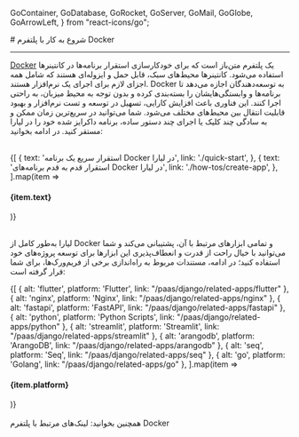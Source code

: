 
  GoContainer,
  GoDatabase,
  GoRocket,
  GoServer,
  GoMail,
  GoGlobe,
  GoArrowLeft,
} from "react-icons/go";


<Layout>
<Head>
<title>مستندات کار با پلتفرم Docker - لیارا</title>
</Head>
# شروع به کار با پلتفرم Docker
<hr className="mb-2" />

<a href="https://www.docker.com/" className="blue-link">Docker</a> یک پلتفرم متن‌باز است که برای خودکارسازی استقرار برنامه‌ها در کانتینرها استفاده می‌شود. کانتینرها محیط‌های سبک، قابل حمل و ایزوله‌ای هستند که شامل همه اجزای لازم برای اجرای یک نرم‌افزار هستند. Docker به توسعه‌دهندگان اجازه می‌دهد تا برنامه‌ها و وابستگی‌هایشان را بسته‌بندی کرده و بدون توجه به محیط میزبان، به راحتی اجرا کنند. این فناوری باعث افزایش کارایی، تسهیل در توسعه و تست نرم‌افزار و بهبود قابلیت انتقال بین محیط‌های مختلف می‌شود.
شما می‌توانید در سریع‌ترین زمان ممکن و به سادگی چند کلیک یا اجرای چند دستور ساده، برنامه داکرایز شده خود را در لیارا مستقر کنید. در ادامه بخوانید:

<br />

<div className="grid md:grid-cols-2 gap-4">
            {[
    {
      text: 'استقرار سریع یک برنامه Docker در لیارا',
      link: './quick-start',
    },
    {
      text: 'استقرار قدم به قدم برنامه‌های Docker در لیارا',
      link: './how-tos/create-app',
    },
  ].map(item =>
              <Link href={item.link}>
                <Card className="flex cursor-pointer w-full items-center justify-between">
                  <div className="flex items-center gap-3">
                    <h4>
                      {item.text}
                    </h4>
                  </div>
                  <GoArrowLeft className="ml-1" />
                </Card>
              </Link>
            )}
          </div>

<br />

لیارا به‌طور کامل از Docker و تمامی ابزارهای مرتبط با آن، پشتیبانی می‌کند و شما می‌توانید با خیال راحت از قدرت و انعطاف‌پذیری این ابزارها برای توسعه پروژه‌های خود استفاده کنید؛
در ادامه، مستندات مربوط به راه‌اندازی برخی از فریم‌ورک‌ها، برای شما قرار گرفته است:
<br />

<div className="grid md:grid-cols-4 gap-4">
            {[
    { alt: 'flutter', platform: 'Flutter', link: "/paas/django/related-apps/flutter" },
    { alt: 'nginx', platform: 'Nginx', link: "/paas/django/related-apps/nginx" },
    { alt: 'fastapi', platform: 'FastAPI', link: "/paas/django/related-apps/fastapi" },
    { alt: 'python', platform: 'Python Scripts', link: "/paas/django/related-apps/python" },
    { alt: 'streamlit', platform: 'Streamlit', link: "/paas/django/related-apps/streamlit" },
    { alt: 'arangodb', platform: 'ArangoDB', link: "/paas/django/related-apps/arangodb" },
    { alt: 'seq', platform: 'Seq', link: "/paas/django/related-apps/seq" },
    { alt: 'go', platform: 'Golang', link: "/paas/django/related-apps/go" },
  ].map(item =>
              <Link href={item.link}>
                <Card className="flex cursor-pointer w-full items-center justify-between">
                  <div className="flex items-center gap-3">
                    <div className="w-[40px] p-1  bg-[#333] rounded-lg">
                      <PlatformIcon platform={item.alt} />
                    </div>
                    <h4>
                      {item.platform}
                    </h4>
                  </div>
                  <GoArrowLeft className="ml-1" />
                </Card>
              </Link>
            )}
          </div>
<br />

<Alert variant="success">
همچنین بخوانید:
<Link href='./related-links' className="blue-link">
 لینک‌های مرتبط با پلتفرم Docker
</Link>
</Alert>
<br />

</Layout>